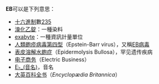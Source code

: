 '''EB'''可以是下列意思：
*[[十六進制|十六進制]]數[[235|235]]
*[[溴化乙錠|溴化乙錠]]：一種染料
*[[exabyte|exabyte]]：一種資訊計量單位
*[[人類皰疹病毒第四型|人類皰疹病毒第四型]]（Epstein-Barr virus），又稱[[EB病毒|EB病毒]]
*[[表皮溶解水皰症|表皮溶解水皰症]]（Epidermolysis Bullosa），罕见遗传疾病
*[[电子商务|电子商务]]（Electric Business）
*[[E♭_(音名)|E♭_(音名)]]，音名
*[[大英百科全书|大英百科全书]]（''Encyclopædia Britannica''）

{{disambig|Cat=二字拉丁字母缩写消歧义}}